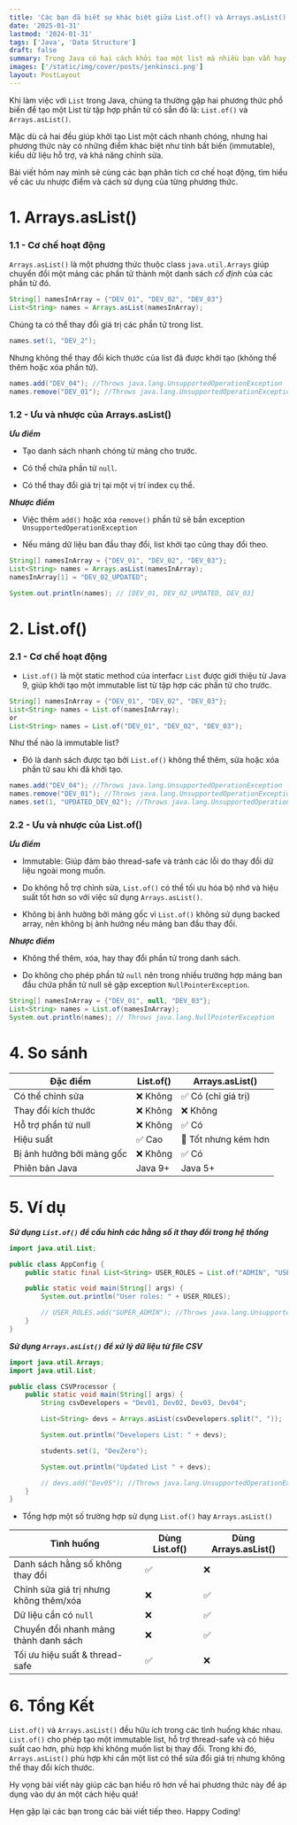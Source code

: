 ```yaml
---
title: 'Các bạn đã biết sự khác biệt giữa List.of() và Arrays.asList() trong Java chưa?'
date: '2025-01-31'
lastmod: '2024-01-31'
tags: ['Java', 'Data Structure']
draft: false
summary: Trong Java có hai cách khởi tạo một list mà nhiều bạn vẫn hay sử dụng đó là Arrays.asList() và List.of(). Tuy nhiên, để hiểu và sử dụng đúng hai phương thức này thì có lẽ không phải ai cũng nắm được. Vì vậy, bài viết này mình sẽ cùng các bạn tìm hiểu kỹ hơn về hai phương pháp khởi tạo này.
images: ['/static/img/cover/posts/jenkinsci.png']
layout: PostLayout
---
```


<TOCInline toc={props.toc} asDisclosure toHeading={3} />

Khi làm việc với `List` trong Java, chúng ta thường gặp hai phương thức phổ biến để tạo một List từ tập hợp phần tử có sẵn đó là: `List.of()` và `Arrays.asList()`.

Mặc dù cả hai đều giúp khởi tạo List một cách nhanh chóng, nhưng hai phương thức này có những điểm khác biệt như tính bất biến (immutable), kiểu dữ liệu hỗ trợ, và khả năng chỉnh sửa.

Bài viết hôm nay mình sẽ cùng các bạn phân tích cơ chế hoạt động, tìm hiểu về các ưu nhược điểm và cách sử dụng của từng phương thức.

# 1. Arrays.asList()

### 1.1 - Cơ chế hoạt động

`Arrays.asList()` là một phương thức thuộc class `java.util.Arrays` giúp chuyển đổi một mảng các phần tử thành một danh sách _cố định_ của các phần tử đó.

```java
String[] namesInArray = {"DEV_01", "DEV_02", "DEV_03"}
List<String> names = Arrays.asList(namesInArray);
```

Chúng ta có thể thay đổi giá trị các phần tử trong list.

```java
names.set(1, "DEV_2");
```

Nhưng không thể thay đổi kích thước của list đã được khởi tạo (không thể thêm hoặc xóa phần tử).

```java
names.add("DEV_04"); //Throws java.lang.UnsupportedOperationException
names.remove("DEV_01"); //Throws java.lang.UnsupportedOperationException
```

### 1.2 - Ưu và nhược của Arrays.asList()

**_Ưu điểm_**

- Tạo danh sách nhanh chóng từ mảng cho trước.

- Có thể chứa phần tử `null`.

- Có thể thay đổi giá trị tại một vị trí index cụ thể.

**_Nhược điểm_**

- Việc thêm `add()` hoặc xóa `remove()` phần tử sẽ bắn exception `UnsupportedOperationException`

- Nếu mảng dữ liệu ban đầu thay đổi, list khởi tạo cũng thay đổi theo.

```java
String[] namesInArray = {"DEV_01", "DEV_02", "DEV_03"};
List<String> names = Arrays.asList(namesInArray);
namesInArray[1] = "DEV_02_UPDATED";

System.out.println(names); // [DEV_01, DEV_02_UPDATED, DEV_03]
```

# 2. List.of()

### 2.1 - Cơ chế hoạt động

- `List.of()` là một static method của interfacr `List` được giới thiệu từ Java 9, giúp khởi tạo một immutable list từ tập hợp các phần tử cho trước.

```java
String[] namesInArray = {"DEV_01", "DEV_02", "DEV_03"};
List<String> names = List.of(namesInArray);
or
List<String> names = List.of("DEV_01", "DEV_02", "DEV_03");
```

Như thế nào là immutable list?

- Đó là danh sách được tạo bởi `List.of()` không thể thêm, sửa hoặc xóa phần tử sau khi đã khởi tạo.

```java
names.add("DEV_04"); //Throws java.lang.UnsupportedOperationException
names.remove("DEV_01"); //Throws java.lang.UnsupportedOperationException
names.set(1, "UPDATED_DEV_02"); //Throws java.lang.UnsupportedOperationException
```

### 2.2 - Ưu và nhược của List.of()

**_Ưu điểm_**

- Immutable: Giúp đảm bảo thread-safe và tránh các lỗi do thay đổi dữ liệu ngoài mong muốn.

- Do không hỗ trợ chỉnh sửa, `List.of()` có thể tối ưu hóa bộ nhớ và hiệu suất tốt hơn so với việc sử dụng `Arrays.asList()`.

- Không bị ảnh hưởng bởi mảng gốc vì `List.of()` không sử dụng backed array, nên không bị ảnh hưởng nếu mảng ban đầu thay đổi.

**_Nhược điểm_**

- Không thể thêm, xóa, hay thay đổi phần tử trong danh sách.

- Do không cho phép phần tử `null` nên trong nhiều trường hợp mảng ban đầu chứa phần tử null sẽ gặp exception `NullPointerException`.

```java
String[] namesInArray = {"DEV_01", null, "DEV_03"};
List<String> names = List.of(namesInArray);
System.out.println(names); // Throws java.lang.NullPointerException
```

# 4. So sánh

| Đặc điểm                  | List.of() | Arrays.asList()      |
| ------------------------- | --------- | -------------------- |
| Có thể chỉnh sửa          | ❌ Không  | ✅ Có (chỉ giá trị)  |
| Thay đổi kích thước       | ❌ Không  | ❌ Không             |
| Hỗ trợ phần tử null       | ❌ Không  | ✅ Có                |
| Hiệu suất                 | ✅ Cao    | 🚀 Tốt nhưng kém hơn |
| Bị ảnh hưởng bởi mảng gốc | ❌ Không  | ✅ Có                |
| Phiên bản Java            | Java 9+   | Java 5+              |

# 5. Ví dụ

**_Sử dụng `List.of()` để cấu hình các hằng số ít thay đổi trong hệ thống_**

```java
import java.util.List;

public class AppConfig {
    public static final List<String> USER_ROLES = List.of("ADMIN", "USER", "GUEST");

    public static void main(String[] args) {
        System.out.println("User roles: " + USER_ROLES);

        // USER_ROLES.add("SUPER_ADMIN"); //Throws java.lang.UnsupportedOperationException
    }
}
```

**_Sử dụng `Arrays.asList()` để xử lý dữ liệu từ file CSV_**

```Java
import java.util.Arrays;
import java.util.List;

public class CSVProcessor {
    public static void main(String[] args) {
        String csvDevelopers = "Dev01, Dev02, Dev03, Dev04";

        List<String> devs = Arrays.asList(csvDevelopers.split(", "));

        System.out.println("Developers List: " + devs);

        students.set(1, "DevZero");

        System.out.println("Updated List " + devs);

        // devs.add("Dev05"); //Throws java.lang.UnsupportedOperationException
    }
}
```

- Tổng hợp một số trường hợp sử dụng `List.of()` hay `Arrays.asList()`

| **Tình huống**                         | **Dùng List.of()** | **Dùng Arrays.asList()** |
| -------------------------------------- | ------------------ | ------------------------ |
| Danh sách hằng số không thay đổi       | ✅                 | ❌                       |
| Chỉnh sửa giá trị nhưng không thêm/xóa | ❌                 | ✅                       |
| Dữ liệu cần có `null`                  | ❌                 | ✅                       |
| Chuyển đổi nhanh mảng thành danh sách  | ❌                 | ✅                       |
| Tối ưu hiệu suất & thread-safe         | ✅                 | ❌                       |

# 6. Tổng Kết

`List.of()` và `Arrays.asList()` đều hữu ích trong các tình huống khác nhau. `List.of()` cho phép tạo một immutable list, hỗ trợ thread-safe và có hiệu suất cao hơn, phù hợp khi không muốn list bị thay đổi. Trong khi đó, `Arrays.asList()` phù hợp khi cần một list có thể sửa đổi giá trị nhưng không thể thay đổi kích thước.

Hy vọng bài viết này giúp các bạn hiểu rõ hơn về hai phương thức này để áp dụng vào dự án một cách hiệu quả!

Hẹn gặp lại các bạn trong các bài viết tiếp theo. Happy Coding!
